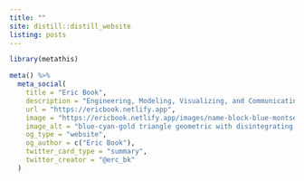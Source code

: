 ```yaml
---
title: ""
site: distill::distill_website
listing: posts
---
```


  
```r
library(metathis)

meta() %>%
  meta_social(
    title = "Eric Book",
    description = "Engineering, Modeling, Visualizing, and Communicating data",
    url = "https://ericbook.netlify.app",
    image = "https://ericbook.netlify.app/images/name-block-blue-montserrat.png",
    image_alt = "blue-cyan-gold triangle geometric with disintegrating effect, made with gimp ",
    og_type = "website",
    og_author = c("Eric Book"),
    twitter_card_type = "summary",
    twitter_creator = "@erc_bk"
  )
```
  
  